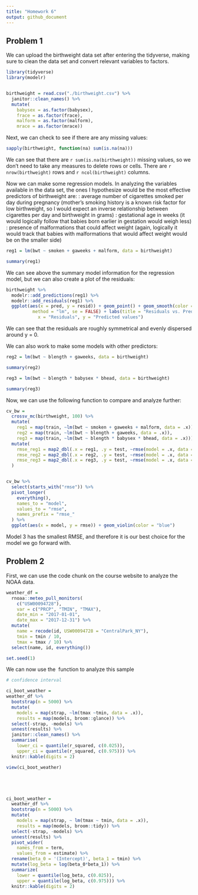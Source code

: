```yaml
---
title: "Homework 6"
output: github_document
---
```


## Problem 1

We can upload the birthweight data set after entering the tidyverse, making
sure to clean the data set and convert relevant variables to factors.


```r

library(tidyverse)
library(modelr)


birthweight = read.csv("./birthweight.csv") %>%
  janitor::clean_names() %>%
  mutate(
    babysex = as.factor(babysex),
    frace = as.factor(frace),
    malform = as.factor(malform),
    mrace = as.factor(mrace))


```

Next, we can check to see if there are any missing values:

```r

sapply(birthweight, function(na) sum(is.na(na)))

```

We can see that there are `r sum(is.na(birthweight))` missing values, so we 
don't need to take any measures to delete rows or cells. There are `r nrow(birthweight)` rows 
and `r ncol(birthweight)` columns.

Now we can make some regression models. In analyzing the variables available in 
the data set, the ones I hypothesize would be the most effective predictors
of birthweight are:
\smoken\: average number of cigarettes smoked per day during pregnancy (mother's
smoking history is a known risk factor for low birthweight, so I would expect
an inverse relationship between cigarettes per day and birthweight in grams)
\gaweeks\: gestational age in weeks (it would logically follow that babies born
earlier in gestation would weigh less)
\malform\: presence of malformations that could affect weight (again, logically
it would track that babies with malformations that would affect weight would be
on the smaller side)



```r

reg1 = lm(bwt ~ smoken + gaweeks + malform, data = birthweight)

summary(reg1)

```

We can see above the summary model information for the regression model, but we can also create a plot of the residuals:

```r

birthweight %>%
  modelr::add_predictions(reg1) %>%
  modelr::add_residuals(reg1) %>%
  ggplot(aes(x = pred, y = resid)) + geom_point() + geom_smooth(color = "blue",
          method = "lm", se = FALSE) + labs(title = "Residuals vs. Predicted",
            x = "Residuals", y = "Predicted values")


```

We can see that the residuals are roughly symmetrical and evenly dispersed 
around y = 0.


We can also work to make some models with other predictors:

```r

reg2 = lm(bwt ~ blength + gaweeks, data = birthweight)

summary(reg2)

reg3 = lm(bwt ~ blength * babysex * bhead, data = birthweight)

summary(reg3)

```

Now, we can use the following function to compare and analyze further:

```r

cv_bw =
  crossv_mc(birthweight, 100) %>%
  mutate(
    reg1 = map(train, ~lm(bwt ~ smoken + gaweeks + malform, data = .x)),
    reg2 = map(train, ~lm(bwt ~ blength + gaweeks, data = .x)),
    reg3 = map(train, ~lm(bwt ~ blength * babysex * bhead, data = .x))) %>%
  mutate(
    rmse_reg1 = map2_dbl(.x = reg1, .y = test, ~rmse(model = .x, data = .y)),
    rmse_reg2 = map2_dbl(.x = reg2, .y = test, ~rmse(model = .x, data = .y)),
    rmse_reg3 = map2_dbl(.x = reg3, .y = test, ~rmse(model = .x, data = .y))
  )


cv_bw %>%
  select(starts_with("rmse")) %>%
  pivot_longer(
    everything(),
    names_to = "model",
    values_to = "rmse",
    names_prefix = "rmse_"
  ) %>%
  ggplot(aes(x = model, y = rmse)) + geom_violin(color = "blue")


```


Model 3 has the smallest RMSE, and therefore it is our best choice for the model
we go forward with.


## Problem 2

First, we can use the code chunk on the course website to analyze the NOAA data.

```r

weather_df = 
  rnoaa::meteo_pull_monitors(
    c("USW00094728"),
    var = c("PRCP", "TMIN", "TMAX"), 
    date_min = "2017-01-01",
    date_max = "2017-12-31") %>%
  mutate(
    name = recode(id, USW00094728 = "CentralPark_NY"),
    tmin = tmin / 10,
    tmax = tmax / 10) %>%
  select(name, id, everything())

set.seed(1)

```

We can now use the \bootstrap\ function to analyze this sample

```r



# confidence interval

ci_boot_weather =
weather_df %>%
  bootstrap(n = 5000) %>%
  mutate(
    models = map(strap, ~lm(tmax ~tmin, data = .x)),
    results = map(models, broom::glance)) %>%
  select(-strap, -models) %>%
  unnest(results) %>%
  janitor::clean_names() %>%
  summarise(
    lower_ci = quantile(r_squared, c(0.025)),
    upper_ci = quantile(r_squared, c(0.975))) %>%
  knitr::kable(digits = 2)

view(ci_boot_weather)





ci_boot_weather = 
  weather_df %>% 
  bootstrap(n = 5000) %>% 
  mutate(
    models = map(strap, ~ lm(tmax ~ tmin, data = .x)),
    results = map(models, broom::tidy)) %>%
  select(-strap, -models) %>%
  unnest(results) %>%
  pivot_wider(
    names_from = term,
    values_from = estimate) %>%
  rename(beta_0 = '(Intercept)', beta_1 = tmin) %>%
  mutate(log_beta = log(beta_0*beta_1)) %>%
  summarize(
    lower = quantile(log_beta, c(0.025)),
    upper = quantile(log_beta, c(0.975))) %>%
  knitr::kable(digits = 2)



```





